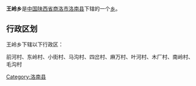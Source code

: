 {{中国乡级行政区
|行政区全称 = 王岭乡
|景观照片文件名 = 
|景观照片描述 = 
|汉语拼音 =
|其他语言 = 
|其他语言名称 = 
|位置图文件名 = 
|位置图描述 = 
|自定义图片=
|上级行政区 = [[陕西省|陕西省]][[商洛市|商洛市]][[洛南县|洛南县]]
|行政区类别 = [[乡级行政区|乡]]
|行政区划代码 = 
|行政区划 = 
|村委会 = 
|居委会 = 
|建置时间 = 
|领导职位 = 
|领导名称 = 
|政府驻地 = 
|毗邻 = 
|地理坐标 = 
|总面积 = 
|总人口 = 
|户籍人口 = 
|户籍人口年份 = 
|常住人口 = 
|常住人口年份 = 
|人口密度 = 
|GDP = 
|邮政编码 = 
|电话区号 = 
|官方网站 = 
|网站名称 = 
}}
'''王岭乡'''是[[中华人民共和国|中国]][[陕西省|陕西省]][[商洛市|商洛市]][[洛南县|洛南县]]下辖的一个[[乡级行政区|乡]]。

== 行政区划 ==
王岭乡下辖以下行政区：

前河村、东岭村、小街村、马沟村、四岔村、麻万村、叶河村、木厂村、南岭村、毛沟村

{{陕西小作品}}
{{洛南县行政区划}}

[[Category:洛南县|Category:洛南县]]